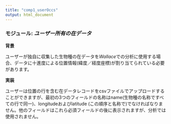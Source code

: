 ```yaml
---
title: "comp1_userOccs"
output: html_document
---
```


### **モジュール:** ***ユーザー所有の在データ*** 

**背景**  

ユーザーが独自に収集した生物種の在データを*Wallace*での分析に使用する場合、データに十進度による位置情報(緯度／経度座標)が割り当てられている必要があります。

**実装** 

ユーザーは位置の行を含む在データレコードをcsvファイルでアップロードすることができますが、最初の3つのフィールドの名称はname(生物種の名称ですべての行で同一)、longitudeおよびlatitude (この順序と名称で)でなければなりません。他のフィールドはこれら必須フィールドの後に表示されますが、分析では使用されません。
